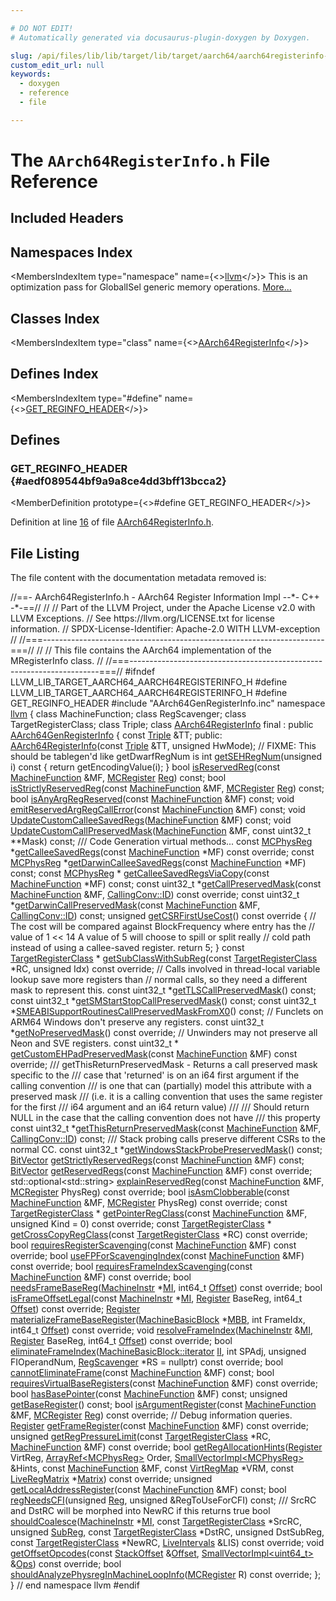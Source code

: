 ```yaml
---

# DO NOT EDIT!
# Automatically generated via docusaurus-plugin-doxygen by Doxygen.

slug: /api/files/lib/lib/target/lib/target/aarch64/aarch64registerinfo-h
custom_edit_url: null
keywords:
  - doxygen
  - reference
  - file

---
```





# The `AArch64RegisterInfo.h` File Reference

<DoxygenPage pluginConfig={pluginConfig}>



## Included Headers

<IncludesList>
<IncludesListItem
  filePath="AArch64GenRegisterInfo.inc"
  permalink=""
  isLocal="true" />
</IncludesList>

## Namespaces Index

<MembersIndex>

<MembersIndexItem
  type="namespace"
  name={<><a href="/docs/api/namespaces/llvm">llvm</a></>}>
This is an optimization pass for GlobalISel generic memory operations. <a href="/docs/api/namespaces/llvm/#details">More...</a>
</MembersIndexItem>

</MembersIndex>

## Classes Index

<MembersIndex>

<MembersIndexItem
  type="class"
  name={<><a href="/docs/api/classes/llvm/aarch64registerinfo">AArch64RegisterInfo</a></>}>
</MembersIndexItem>

</MembersIndex>

## Defines Index

<MembersIndex>

<MembersIndexItem
  type="#define"
  name={<><a href="#aedf089544bf9a9a8ce4dd3bff13bcca2">GET&#95;REGINFO&#95;HEADER</a></>}>
</MembersIndexItem>

</MembersIndex>


<SectionDefinition>

## Defines

### GET&#95;REGINFO&#95;HEADER {#aedf089544bf9a9a8ce4dd3bff13bcca2}

<MemberDefinition
  prototype={<>#define GET&#95;REGINFO&#95;HEADER</>}>

Definition at line <a href="#l00016">16</a> of file <a href="/docs/api/files/lib/lib/target/lib/target/aarch64/aarch64registerinfo-h">AArch64RegisterInfo.h</a>.
</MemberDefinition>

</SectionDefinition>

## File Listing

The file content with the documentation metadata removed is:

<ProgramListing>

<Link id="l00001" /><CodeLine lineNumber="1"><Highlight kind="comment">//==- AArch64RegisterInfo.h - AArch64 Register Information Impl --&#42;- C++ -&#42;-==//</Highlight><Highlight kind="normal"></Highlight></CodeLine>
<Link id="l00002" /><CodeLine lineNumber="2"><Highlight kind="normal"></Highlight><Highlight kind="comment">//</Highlight><Highlight kind="normal"></Highlight></CodeLine>
<Link id="l00003" /><CodeLine lineNumber="3"><Highlight kind="normal"></Highlight><Highlight kind="comment">// Part of the LLVM Project, under the Apache License v2.0 with LLVM Exceptions.</Highlight><Highlight kind="normal"></Highlight></CodeLine>
<Link id="l00004" /><CodeLine lineNumber="4"><Highlight kind="normal"></Highlight><Highlight kind="comment">// See https://llvm.org/LICENSE.txt for license information.</Highlight><Highlight kind="normal"></Highlight></CodeLine>
<Link id="l00005" /><CodeLine lineNumber="5"><Highlight kind="normal"></Highlight><Highlight kind="comment">// SPDX-License-Identifier: Apache-2.0 WITH LLVM-exception</Highlight><Highlight kind="normal"></Highlight></CodeLine>
<Link id="l00006" /><CodeLine lineNumber="6"><Highlight kind="normal"></Highlight><Highlight kind="comment">//</Highlight><Highlight kind="normal"></Highlight></CodeLine>
<Link id="l00007" /><CodeLine lineNumber="7"><Highlight kind="normal"></Highlight><Highlight kind="comment">//===----------------------------------------------------------------------===//</Highlight><Highlight kind="normal"></Highlight></CodeLine>
<Link id="l00008" /><CodeLine lineNumber="8"><Highlight kind="normal"></Highlight><Highlight kind="comment">//</Highlight><Highlight kind="normal"></Highlight></CodeLine>
<Link id="l00009" /><CodeLine lineNumber="9"><Highlight kind="normal"></Highlight><Highlight kind="comment">// This file contains the AArch64 implementation of the MRegisterInfo class.</Highlight><Highlight kind="normal"></Highlight></CodeLine>
<Link id="l00010" /><CodeLine lineNumber="10"><Highlight kind="normal"></Highlight><Highlight kind="comment">//</Highlight><Highlight kind="normal"></Highlight></CodeLine>
<Link id="l00011" /><CodeLine lineNumber="11"><Highlight kind="normal"></Highlight><Highlight kind="comment">//===----------------------------------------------------------------------===//</Highlight><Highlight kind="normal"></Highlight></CodeLine>
<Link id="l00012" /><CodeLine lineNumber="12"><Highlight kind="normal"></Highlight></CodeLine>
<Link id="l00013" /><CodeLine lineNumber="13"><Highlight kind="normal"></Highlight><Highlight kind="preprocessor">#ifndef LLVM&#95;LIB&#95;TARGET&#95;AARCH64&#95;AARCH64REGISTERINFO&#95;H</Highlight><Highlight kind="normal"></Highlight></CodeLine>
<Link id="l00014" /><CodeLine lineNumber="14"><Highlight kind="normal"></Highlight><Highlight kind="preprocessor">#define LLVM&#95;LIB&#95;TARGET&#95;AARCH64&#95;AARCH64REGISTERINFO&#95;H</Highlight><Highlight kind="normal"></Highlight></CodeLine>
<Link id="l00015" /><CodeLine lineNumber="15"><Highlight kind="normal"></Highlight></CodeLine>
<Link id="l00016" /><CodeLine lineNumber="16" lineLink="#aedf089544bf9a9a8ce4dd3bff13bcca2"><Highlight kind="normal"></Highlight><Highlight kind="preprocessor">#define GET&#95;REGINFO&#95;HEADER</Highlight><Highlight kind="normal"></Highlight></CodeLine>
<Link id="l00017" /><CodeLine lineNumber="17"><Highlight kind="normal"></Highlight><Highlight kind="preprocessor">#include &quot;AArch64GenRegisterInfo.inc&quot;</Highlight><Highlight kind="normal"></Highlight></CodeLine>
<Link id="l00018" /><CodeLine lineNumber="18"><Highlight kind="normal"></Highlight></CodeLine>
<Link id="l00019" /><CodeLine lineNumber="19"><Highlight kind="normal"></Highlight><Highlight kind="keyword">namespace </Highlight><Highlight kind="normal"><a href="/docs/api/namespaces/llvm">llvm</a> &#123;</Highlight></CodeLine>
<Link id="l00020" /><CodeLine lineNumber="20"><Highlight kind="normal"></Highlight></CodeLine>
<Link id="l00021" /><CodeLine lineNumber="21"><Highlight kind="normal"></Highlight><Highlight kind="keyword">class </Highlight><Highlight kind="normal">MachineFunction;</Highlight></CodeLine>
<Link id="l00022" /><CodeLine lineNumber="22"><Highlight kind="normal"></Highlight><Highlight kind="keyword">class </Highlight><Highlight kind="normal">RegScavenger;</Highlight></CodeLine>
<Link id="l00023" /><CodeLine lineNumber="23"><Highlight kind="normal"></Highlight><Highlight kind="keyword">class </Highlight><Highlight kind="normal">TargetRegisterClass;</Highlight></CodeLine>
<Link id="l00024" /><CodeLine lineNumber="24"><Highlight kind="normal"></Highlight><Highlight kind="keyword">class </Highlight><Highlight kind="normal">Triple;</Highlight></CodeLine>
<Link id="l00025" /><CodeLine lineNumber="25"><Highlight kind="normal"></Highlight></CodeLine>
<Link id="l00026" /><CodeLine lineNumber="26" lineLink="/docs/api/classes/llvm/aarch64registerinfo"><Highlight kind="normal"></Highlight><Highlight kind="keyword">class </Highlight><Highlight kind="normal"><a href="/docs/api/classes/llvm/aarch64registerinfo/#ab55bc507d25285327689bff4f5e75240">AArch64RegisterInfo</a> final : </Highlight><Highlight kind="keyword">public</Highlight><Highlight kind="normal"> <a href="/docs/api/classes/aarch64genregisterinfo">AArch64GenRegisterInfo</a> &#123;</Highlight></CodeLine>
<Link id="l00027" /><CodeLine lineNumber="27"><Highlight kind="normal">  </Highlight><Highlight kind="keyword">const</Highlight><Highlight kind="normal"> <a href="/docs/api/classes/llvm/triple">Triple</a> &amp;TT;</Highlight></CodeLine>
<Link id="l00028" /><CodeLine lineNumber="28"><Highlight kind="normal"></Highlight></CodeLine>
<Link id="l00029" /><CodeLine lineNumber="29"><Highlight kind="normal"></Highlight><Highlight kind="keyword">public</Highlight><Highlight kind="normal">:</Highlight></CodeLine>
<Link id="l00030" /><CodeLine lineNumber="30"><Highlight kind="normal">  <a href="/docs/api/classes/llvm/aarch64registerinfo/#ab55bc507d25285327689bff4f5e75240">AArch64RegisterInfo</a>(</Highlight><Highlight kind="keyword">const</Highlight><Highlight kind="normal"> <a href="/docs/api/classes/llvm/triple">Triple</a> &amp;TT, </Highlight><Highlight kind="keywordtype">unsigned</Highlight><Highlight kind="normal"> HwMode);</Highlight></CodeLine>
<Link id="l00031" /><CodeLine lineNumber="31"><Highlight kind="normal"></Highlight></CodeLine>
<Link id="l00032" /><CodeLine lineNumber="32"><Highlight kind="normal">  </Highlight><Highlight kind="comment">// FIXME: This should be tablegen&#39;d like getDwarfRegNum is</Highlight><Highlight kind="normal"></Highlight></CodeLine>
<Link id="l00033" /><CodeLine lineNumber="33" lineLink="/docs/api/classes/llvm/aarch64registerinfo/#a1f843070807cb293478a6ba335fd896a"><Highlight kind="normal">  </Highlight><Highlight kind="keywordtype">int</Highlight><Highlight kind="normal"> <a href="/docs/api/classes/llvm/aarch64registerinfo/#a1f843070807cb293478a6ba335fd896a">getSEHRegNum</a>(</Highlight><Highlight kind="keywordtype">unsigned</Highlight><Highlight kind="normal"> i)</Highlight><Highlight kind="keyword"> const </Highlight><Highlight kind="normal">&#123;</Highlight></CodeLine>
<Link id="l00034" /><CodeLine lineNumber="34"><Highlight kind="normal">    </Highlight><Highlight kind="keywordflow">return</Highlight><Highlight kind="normal"> getEncodingValue(i);</Highlight></CodeLine>
<Link id="l00035" /><CodeLine lineNumber="35"><Highlight kind="normal">  &#125;</Highlight></CodeLine>
<Link id="l00036" /><CodeLine lineNumber="36"><Highlight kind="normal"></Highlight></CodeLine>
<Link id="l00037" /><CodeLine lineNumber="37"><Highlight kind="normal">  </Highlight><Highlight kind="keywordtype">bool</Highlight><Highlight kind="normal"> <a href="/docs/api/classes/llvm/aarch64registerinfo/#a291580cc01efa41a004f8b30e358969f">isReservedReg</a>(</Highlight><Highlight kind="keyword">const</Highlight><Highlight kind="normal"> <a href="/docs/api/classes/llvm/machinefunction">MachineFunction</a> &amp;MF, <a href="/docs/api/classes/llvm/mcregister">MCRegister</a> <a href="/docs/api/files/lib/lib/codegen/machinesink-cpp/#a359e1ff26f6d466d927a61aae45b05c3">Reg</a>) </Highlight><Highlight kind="keyword">const</Highlight><Highlight kind="normal">;</Highlight></CodeLine>
<Link id="l00038" /><CodeLine lineNumber="38"><Highlight kind="normal">  </Highlight><Highlight kind="keywordtype">bool</Highlight><Highlight kind="normal"> <a href="/docs/api/classes/llvm/aarch64registerinfo/#a999b53e29b4f65e8b69cc35300b4e1b3">isStrictlyReservedReg</a>(</Highlight><Highlight kind="keyword">const</Highlight><Highlight kind="normal"> <a href="/docs/api/classes/llvm/machinefunction">MachineFunction</a> &amp;MF, <a href="/docs/api/classes/llvm/mcregister">MCRegister</a> <a href="/docs/api/files/lib/lib/codegen/machinesink-cpp/#a359e1ff26f6d466d927a61aae45b05c3">Reg</a>) </Highlight><Highlight kind="keyword">const</Highlight><Highlight kind="normal">;</Highlight></CodeLine>
<Link id="l00039" /><CodeLine lineNumber="39"><Highlight kind="normal">  </Highlight><Highlight kind="keywordtype">bool</Highlight><Highlight kind="normal"> <a href="/docs/api/classes/llvm/aarch64registerinfo/#a8f56fea99a4fd71730825c599b71f255">isAnyArgRegReserved</a>(</Highlight><Highlight kind="keyword">const</Highlight><Highlight kind="normal"> <a href="/docs/api/classes/llvm/machinefunction">MachineFunction</a> &amp;MF) </Highlight><Highlight kind="keyword">const</Highlight><Highlight kind="normal">;</Highlight></CodeLine>
<Link id="l00040" /><CodeLine lineNumber="40"><Highlight kind="normal">  </Highlight><Highlight kind="keywordtype">void</Highlight><Highlight kind="normal"> <a href="/docs/api/classes/llvm/aarch64registerinfo/#a92f6c66cdcfda320596faa724a82937c">emitReservedArgRegCallError</a>(</Highlight><Highlight kind="keyword">const</Highlight><Highlight kind="normal"> <a href="/docs/api/classes/llvm/machinefunction">MachineFunction</a> &amp;MF) </Highlight><Highlight kind="keyword">const</Highlight><Highlight kind="normal">;</Highlight></CodeLine>
<Link id="l00041" /><CodeLine lineNumber="41"><Highlight kind="normal"></Highlight></CodeLine>
<Link id="l00042" /><CodeLine lineNumber="42"><Highlight kind="normal">  </Highlight><Highlight kind="keywordtype">void</Highlight><Highlight kind="normal"> <a href="/docs/api/classes/llvm/aarch64registerinfo/#a776852734c11ae705971ee8d39e589c6">UpdateCustomCalleeSavedRegs</a>(<a href="/docs/api/classes/llvm/machinefunction">MachineFunction</a> &amp;MF) </Highlight><Highlight kind="keyword">const</Highlight><Highlight kind="normal">;</Highlight></CodeLine>
<Link id="l00043" /><CodeLine lineNumber="43"><Highlight kind="normal">  </Highlight><Highlight kind="keywordtype">void</Highlight><Highlight kind="normal"> <a href="/docs/api/classes/llvm/aarch64registerinfo/#ae0d8a95e0be5b8b7c9e31abc8ead009d">UpdateCustomCallPreservedMask</a>(<a href="/docs/api/classes/llvm/machinefunction">MachineFunction</a> &amp;MF,</Highlight></CodeLine>
<Link id="l00044" /><CodeLine lineNumber="44"><Highlight kind="normal">                                     </Highlight><Highlight kind="keyword">const</Highlight><Highlight kind="normal"> uint32&#95;t &#42;&#42;Mask) </Highlight><Highlight kind="keyword">const</Highlight><Highlight kind="normal">;</Highlight></CodeLine>
<Link id="l00045" /><CodeLine lineNumber="45"><Highlight kind="normal"></Highlight><Highlight kind="comment"></Highlight></CodeLine>
<Link id="l00046" /><CodeLine lineNumber="46"><Highlight kind="comment">  /// Code Generation virtual methods...</Highlight><Highlight kind="normal"></Highlight></CodeLine>
<Link id="l00047" /><CodeLine lineNumber="47"><Highlight kind="normal">  </Highlight><Highlight kind="keyword">const</Highlight><Highlight kind="normal"> <a href="/docs/api/namespaces/llvm/#aad72cfbb210808985a9dc19f4e5d8542">MCPhysReg</a> &#42;<a href="/docs/api/classes/llvm/aarch64registerinfo/#ac26dae5c257bfaab5aa15cab7255f107">getCalleeSavedRegs</a>(</Highlight><Highlight kind="keyword">const</Highlight><Highlight kind="normal"> <a href="/docs/api/classes/llvm/machinefunction">MachineFunction</a> &#42;MF) </Highlight><Highlight kind="keyword">const override</Highlight><Highlight kind="normal">;</Highlight></CodeLine>
<Link id="l00048" /><CodeLine lineNumber="48"><Highlight kind="normal">  </Highlight><Highlight kind="keyword">const</Highlight><Highlight kind="normal"> <a href="/docs/api/namespaces/llvm/#aad72cfbb210808985a9dc19f4e5d8542">MCPhysReg</a> &#42;<a href="/docs/api/classes/llvm/aarch64registerinfo/#aaab57b42c1306819f384fbc8917e728b">getDarwinCalleeSavedRegs</a>(</Highlight><Highlight kind="keyword">const</Highlight><Highlight kind="normal"> <a href="/docs/api/classes/llvm/machinefunction">MachineFunction</a> &#42;MF) </Highlight><Highlight kind="keyword">const</Highlight><Highlight kind="normal">;</Highlight></CodeLine>
<Link id="l00049" /><CodeLine lineNumber="49"><Highlight kind="normal">  </Highlight><Highlight kind="keyword">const</Highlight><Highlight kind="normal"> <a href="/docs/api/namespaces/llvm/#aad72cfbb210808985a9dc19f4e5d8542">MCPhysReg</a> &#42;</Highlight></CodeLine>
<Link id="l00050" /><CodeLine lineNumber="50"><Highlight kind="normal">  <a href="/docs/api/classes/llvm/aarch64registerinfo/#a35e0d4e10fc033d23cb665a9f6ef4bc6">getCalleeSavedRegsViaCopy</a>(</Highlight><Highlight kind="keyword">const</Highlight><Highlight kind="normal"> <a href="/docs/api/classes/llvm/machinefunction">MachineFunction</a> &#42;MF) </Highlight><Highlight kind="keyword">const</Highlight><Highlight kind="normal">;</Highlight></CodeLine>
<Link id="l00051" /><CodeLine lineNumber="51"><Highlight kind="normal">  </Highlight><Highlight kind="keyword">const</Highlight><Highlight kind="normal"> uint32&#95;t &#42;<a href="/docs/api/classes/llvm/aarch64registerinfo/#a2a4f0d74a9e54517b5009c2ac31503b5">getCallPreservedMask</a>(</Highlight><Highlight kind="keyword">const</Highlight><Highlight kind="normal"> <a href="/docs/api/classes/llvm/machinefunction">MachineFunction</a> &amp;MF,</Highlight></CodeLine>
<Link id="l00052" /><CodeLine lineNumber="52"><Highlight kind="normal">                                       <a href="/docs/api/namespaces/llvm/callingconv/#abdf8cf606905c10634e831390981b0ed">CallingConv::ID</a>) </Highlight><Highlight kind="keyword">const override</Highlight><Highlight kind="normal">;</Highlight></CodeLine>
<Link id="l00053" /><CodeLine lineNumber="53"><Highlight kind="normal">  </Highlight><Highlight kind="keyword">const</Highlight><Highlight kind="normal"> uint32&#95;t &#42;<a href="/docs/api/classes/llvm/aarch64registerinfo/#ace1d2fbafd80bd71d27a949593da97f7">getDarwinCallPreservedMask</a>(</Highlight><Highlight kind="keyword">const</Highlight><Highlight kind="normal"> <a href="/docs/api/classes/llvm/machinefunction">MachineFunction</a> &amp;MF,</Highlight></CodeLine>
<Link id="l00054" /><CodeLine lineNumber="54"><Highlight kind="normal">                                             <a href="/docs/api/namespaces/llvm/callingconv/#abdf8cf606905c10634e831390981b0ed">CallingConv::ID</a>) </Highlight><Highlight kind="keyword">const</Highlight><Highlight kind="normal">;</Highlight></CodeLine>
<Link id="l00055" /><CodeLine lineNumber="55"><Highlight kind="normal"></Highlight></CodeLine>
<Link id="l00056" /><CodeLine lineNumber="56" lineLink="/docs/api/classes/llvm/aarch64registerinfo/#a3412da4a5b8c1999d660e6e780bcefaa"><Highlight kind="normal">  </Highlight><Highlight kind="keywordtype">unsigned</Highlight><Highlight kind="normal"> <a href="/docs/api/classes/llvm/aarch64registerinfo/#a3412da4a5b8c1999d660e6e780bcefaa">getCSRFirstUseCost</a>()</Highlight><Highlight kind="keyword"> const override </Highlight><Highlight kind="normal">&#123;</Highlight></CodeLine>
<Link id="l00057" /><CodeLine lineNumber="57"><Highlight kind="normal">    </Highlight><Highlight kind="comment">// The cost will be compared against BlockFrequency where entry has the</Highlight><Highlight kind="normal"></Highlight></CodeLine>
<Link id="l00058" /><CodeLine lineNumber="58"><Highlight kind="normal">    </Highlight><Highlight kind="comment">// value of 1 &lt;&lt; 14 A value of 5 will choose to spill or split really</Highlight><Highlight kind="normal"></Highlight></CodeLine>
<Link id="l00059" /><CodeLine lineNumber="59"><Highlight kind="normal">    </Highlight><Highlight kind="comment">// cold path instead of using a callee-saved register.</Highlight><Highlight kind="normal"></Highlight></CodeLine>
<Link id="l00060" /><CodeLine lineNumber="60"><Highlight kind="normal">    </Highlight><Highlight kind="keywordflow">return</Highlight><Highlight kind="normal"> 5;</Highlight></CodeLine>
<Link id="l00061" /><CodeLine lineNumber="61"><Highlight kind="normal">  &#125;</Highlight></CodeLine>
<Link id="l00062" /><CodeLine lineNumber="62"><Highlight kind="normal"></Highlight></CodeLine>
<Link id="l00063" /><CodeLine lineNumber="63"><Highlight kind="normal">  </Highlight><Highlight kind="keyword">const</Highlight><Highlight kind="normal"> <a href="/docs/api/classes/llvm/targetregisterclass">TargetRegisterClass</a> &#42;</Highlight></CodeLine>
<Link id="l00064" /><CodeLine lineNumber="64"><Highlight kind="normal">  <a href="/docs/api/classes/llvm/aarch64registerinfo/#a63d539c1d62e32c02ef7148119cd8fce">getSubClassWithSubReg</a>(</Highlight><Highlight kind="keyword">const</Highlight><Highlight kind="normal"> <a href="/docs/api/classes/llvm/targetregisterclass">TargetRegisterClass</a> &#42;RC,</Highlight></CodeLine>
<Link id="l00065" /><CodeLine lineNumber="65"><Highlight kind="normal">                        </Highlight><Highlight kind="keywordtype">unsigned</Highlight><Highlight kind="normal"> Idx) </Highlight><Highlight kind="keyword">const override</Highlight><Highlight kind="normal">;</Highlight></CodeLine>
<Link id="l00066" /><CodeLine lineNumber="66"><Highlight kind="normal"></Highlight></CodeLine>
<Link id="l00067" /><CodeLine lineNumber="67"><Highlight kind="normal">  </Highlight><Highlight kind="comment">// Calls involved in thread-local variable lookup save more registers than</Highlight><Highlight kind="normal"></Highlight></CodeLine>
<Link id="l00068" /><CodeLine lineNumber="68"><Highlight kind="normal">  </Highlight><Highlight kind="comment">// normal calls, so they need a different mask to represent this.</Highlight><Highlight kind="normal"></Highlight></CodeLine>
<Link id="l00069" /><CodeLine lineNumber="69"><Highlight kind="normal">  </Highlight><Highlight kind="keyword">const</Highlight><Highlight kind="normal"> uint32&#95;t &#42;<a href="/docs/api/classes/llvm/aarch64registerinfo/#aa26bfc77e6ce2219491ef73aa43041af">getTLSCallPreservedMask</a>() </Highlight><Highlight kind="keyword">const</Highlight><Highlight kind="normal">;</Highlight></CodeLine>
<Link id="l00070" /><CodeLine lineNumber="70"><Highlight kind="normal"></Highlight></CodeLine>
<Link id="l00071" /><CodeLine lineNumber="71"><Highlight kind="normal">  </Highlight><Highlight kind="keyword">const</Highlight><Highlight kind="normal"> uint32&#95;t &#42;<a href="/docs/api/classes/llvm/aarch64registerinfo/#ad07637fa0d73f595bd80eba10f74114d">getSMStartStopCallPreservedMask</a>() </Highlight><Highlight kind="keyword">const</Highlight><Highlight kind="normal">;</Highlight></CodeLine>
<Link id="l00072" /><CodeLine lineNumber="72"><Highlight kind="normal">  </Highlight><Highlight kind="keyword">const</Highlight><Highlight kind="normal"> uint32&#95;t &#42;<a href="/docs/api/classes/llvm/aarch64registerinfo/#ab79c1292e71ad692227eb056a527903f">SMEABISupportRoutinesCallPreservedMaskFromX0</a>() </Highlight><Highlight kind="keyword">const</Highlight><Highlight kind="normal">;</Highlight></CodeLine>
<Link id="l00073" /><CodeLine lineNumber="73"><Highlight kind="normal"></Highlight></CodeLine>
<Link id="l00074" /><CodeLine lineNumber="74"><Highlight kind="normal">  </Highlight><Highlight kind="comment">// Funclets on ARM64 Windows don&#39;t preserve any registers.</Highlight><Highlight kind="normal"></Highlight></CodeLine>
<Link id="l00075" /><CodeLine lineNumber="75"><Highlight kind="normal">  </Highlight><Highlight kind="keyword">const</Highlight><Highlight kind="normal"> uint32&#95;t &#42;<a href="/docs/api/classes/llvm/aarch64registerinfo/#aa2cf15f3429b07ac38ce86c0deecdf2d">getNoPreservedMask</a>() </Highlight><Highlight kind="keyword">const override</Highlight><Highlight kind="normal">;</Highlight></CodeLine>
<Link id="l00076" /><CodeLine lineNumber="76"><Highlight kind="normal"></Highlight></CodeLine>
<Link id="l00077" /><CodeLine lineNumber="77"><Highlight kind="normal">  </Highlight><Highlight kind="comment">// Unwinders may not preserve all Neon and SVE registers.</Highlight><Highlight kind="normal"></Highlight></CodeLine>
<Link id="l00078" /><CodeLine lineNumber="78"><Highlight kind="normal">  </Highlight><Highlight kind="keyword">const</Highlight><Highlight kind="normal"> uint32&#95;t &#42;</Highlight></CodeLine>
<Link id="l00079" /><CodeLine lineNumber="79"><Highlight kind="normal">  <a href="/docs/api/classes/llvm/aarch64registerinfo/#ac46af6be29759c071896093e8a5ec220">getCustomEHPadPreservedMask</a>(</Highlight><Highlight kind="keyword">const</Highlight><Highlight kind="normal"> <a href="/docs/api/classes/llvm/machinefunction">MachineFunction</a> &amp;MF) </Highlight><Highlight kind="keyword">const override</Highlight><Highlight kind="normal">;</Highlight></CodeLine>
<Link id="l00080" /><CodeLine lineNumber="80"><Highlight kind="normal"></Highlight><Highlight kind="comment"></Highlight></CodeLine>
<Link id="l00081" /><CodeLine lineNumber="81"><Highlight kind="comment">  /// getThisReturnPreservedMask - Returns a call preserved mask specific to the</Highlight></CodeLine>
<Link id="l00082" /><CodeLine lineNumber="82"><Highlight kind="comment">  /// case that &#39;returned&#39; is on an i64 first argument if the calling convention</Highlight></CodeLine>
<Link id="l00083" /><CodeLine lineNumber="83"><Highlight kind="comment">  /// is one that can (partially) model this attribute with a preserved mask</Highlight></CodeLine>
<Link id="l00084" /><CodeLine lineNumber="84"><Highlight kind="comment">  /// (i.e. it is a calling convention that uses the same register for the first</Highlight></CodeLine>
<Link id="l00085" /><CodeLine lineNumber="85"><Highlight kind="comment">  /// i64 argument and an i64 return value)</Highlight></CodeLine>
<Link id="l00086" /><CodeLine lineNumber="86"><Highlight kind="comment">  ///</Highlight></CodeLine>
<Link id="l00087" /><CodeLine lineNumber="87"><Highlight kind="comment">  /// Should return NULL in the case that the calling convention does not have</Highlight></CodeLine>
<Link id="l00088" /><CodeLine lineNumber="88"><Highlight kind="comment">  /// this property</Highlight><Highlight kind="normal"></Highlight></CodeLine>
<Link id="l00089" /><CodeLine lineNumber="89"><Highlight kind="normal">  </Highlight><Highlight kind="keyword">const</Highlight><Highlight kind="normal"> uint32&#95;t &#42;<a href="/docs/api/classes/llvm/aarch64registerinfo/#a1e901d70774581088feef3ee1d967ff1">getThisReturnPreservedMask</a>(</Highlight><Highlight kind="keyword">const</Highlight><Highlight kind="normal"> <a href="/docs/api/classes/llvm/machinefunction">MachineFunction</a> &amp;MF,</Highlight></CodeLine>
<Link id="l00090" /><CodeLine lineNumber="90"><Highlight kind="normal">                                             <a href="/docs/api/namespaces/llvm/callingconv/#abdf8cf606905c10634e831390981b0ed">CallingConv::ID</a>) </Highlight><Highlight kind="keyword">const</Highlight><Highlight kind="normal">;</Highlight></CodeLine>
<Link id="l00091" /><CodeLine lineNumber="91"><Highlight kind="normal"></Highlight><Highlight kind="comment"></Highlight></CodeLine>
<Link id="l00092" /><CodeLine lineNumber="92"><Highlight kind="comment">  /// Stack probing calls preserve different CSRs to the normal CC.</Highlight><Highlight kind="normal"></Highlight></CodeLine>
<Link id="l00093" /><CodeLine lineNumber="93"><Highlight kind="normal">  </Highlight><Highlight kind="keyword">const</Highlight><Highlight kind="normal"> uint32&#95;t &#42;<a href="/docs/api/classes/llvm/aarch64registerinfo/#a85e8a1b86fd5ae947211163016cf7b80">getWindowsStackProbePreservedMask</a>() </Highlight><Highlight kind="keyword">const</Highlight><Highlight kind="normal">;</Highlight></CodeLine>
<Link id="l00094" /><CodeLine lineNumber="94"><Highlight kind="normal"></Highlight></CodeLine>
<Link id="l00095" /><CodeLine lineNumber="95"><Highlight kind="normal">  <a href="/docs/api/classes/llvm/bitvector">BitVector</a> <a href="/docs/api/classes/llvm/aarch64registerinfo/#a135ff03665f8746c89e91d3b802a1017">getStrictlyReservedRegs</a>(</Highlight><Highlight kind="keyword">const</Highlight><Highlight kind="normal"> <a href="/docs/api/classes/llvm/machinefunction">MachineFunction</a> &amp;MF) </Highlight><Highlight kind="keyword">const</Highlight><Highlight kind="normal">;</Highlight></CodeLine>
<Link id="l00096" /><CodeLine lineNumber="96"><Highlight kind="normal">  <a href="/docs/api/classes/llvm/bitvector">BitVector</a> <a href="/docs/api/classes/llvm/aarch64registerinfo/#a366a7f426707271b798b4355c12ce57d">getReservedRegs</a>(</Highlight><Highlight kind="keyword">const</Highlight><Highlight kind="normal"> <a href="/docs/api/classes/llvm/machinefunction">MachineFunction</a> &amp;MF) </Highlight><Highlight kind="keyword">const override</Highlight><Highlight kind="normal">;</Highlight></CodeLine>
<Link id="l00097" /><CodeLine lineNumber="97"><Highlight kind="normal">  std::optional&lt;std::string&gt;</Highlight></CodeLine>
<Link id="l00098" /><CodeLine lineNumber="98"><Highlight kind="normal">  <a href="/docs/api/classes/llvm/aarch64registerinfo/#af05862d6eaf49d6ca3a5ddac9231fd0d">explainReservedReg</a>(</Highlight><Highlight kind="keyword">const</Highlight><Highlight kind="normal"> <a href="/docs/api/classes/llvm/machinefunction">MachineFunction</a> &amp;MF,</Highlight></CodeLine>
<Link id="l00099" /><CodeLine lineNumber="99"><Highlight kind="normal">                     <a href="/docs/api/classes/llvm/mcregister">MCRegister</a> PhysReg) </Highlight><Highlight kind="keyword">const override</Highlight><Highlight kind="normal">;</Highlight></CodeLine>
<Link id="l00100" /><CodeLine lineNumber="100"><Highlight kind="normal">  </Highlight><Highlight kind="keywordtype">bool</Highlight><Highlight kind="normal"> <a href="/docs/api/classes/llvm/aarch64registerinfo/#aaaed10441dd729ce9fdc91120f2a77f0">isAsmClobberable</a>(</Highlight><Highlight kind="keyword">const</Highlight><Highlight kind="normal"> <a href="/docs/api/classes/llvm/machinefunction">MachineFunction</a> &amp;MF,</Highlight></CodeLine>
<Link id="l00101" /><CodeLine lineNumber="101"><Highlight kind="normal">                       <a href="/docs/api/classes/llvm/mcregister">MCRegister</a> PhysReg) </Highlight><Highlight kind="keyword">const override</Highlight><Highlight kind="normal">;</Highlight></CodeLine>
<Link id="l00102" /><CodeLine lineNumber="102"><Highlight kind="normal">  </Highlight><Highlight kind="keyword">const</Highlight><Highlight kind="normal"> <a href="/docs/api/classes/llvm/targetregisterclass">TargetRegisterClass</a> &#42;</Highlight></CodeLine>
<Link id="l00103" /><CodeLine lineNumber="103"><Highlight kind="normal">  <a href="/docs/api/classes/llvm/aarch64registerinfo/#a774a5b2a1b863baedbae7c5c9f62f360">getPointerRegClass</a>(</Highlight><Highlight kind="keyword">const</Highlight><Highlight kind="normal"> <a href="/docs/api/classes/llvm/machinefunction">MachineFunction</a> &amp;MF,</Highlight></CodeLine>
<Link id="l00104" /><CodeLine lineNumber="104"><Highlight kind="normal">                     </Highlight><Highlight kind="keywordtype">unsigned</Highlight><Highlight kind="normal"> Kind = 0) </Highlight><Highlight kind="keyword">const override</Highlight><Highlight kind="normal">;</Highlight></CodeLine>
<Link id="l00105" /><CodeLine lineNumber="105"><Highlight kind="normal">  </Highlight><Highlight kind="keyword">const</Highlight><Highlight kind="normal"> <a href="/docs/api/classes/llvm/targetregisterclass">TargetRegisterClass</a> &#42;</Highlight></CodeLine>
<Link id="l00106" /><CodeLine lineNumber="106"><Highlight kind="normal">  <a href="/docs/api/classes/llvm/aarch64registerinfo/#a192c197358f88606b27a80ceb34f2954">getCrossCopyRegClass</a>(</Highlight><Highlight kind="keyword">const</Highlight><Highlight kind="normal"> <a href="/docs/api/classes/llvm/targetregisterclass">TargetRegisterClass</a> &#42;RC) </Highlight><Highlight kind="keyword">const override</Highlight><Highlight kind="normal">;</Highlight></CodeLine>
<Link id="l00107" /><CodeLine lineNumber="107"><Highlight kind="normal"></Highlight></CodeLine>
<Link id="l00108" /><CodeLine lineNumber="108"><Highlight kind="normal">  </Highlight><Highlight kind="keywordtype">bool</Highlight><Highlight kind="normal"> <a href="/docs/api/classes/llvm/aarch64registerinfo/#a7926f85d35e77a4f1c4d9c041a0f7612">requiresRegisterScavenging</a>(</Highlight><Highlight kind="keyword">const</Highlight><Highlight kind="normal"> <a href="/docs/api/classes/llvm/machinefunction">MachineFunction</a> &amp;MF) </Highlight><Highlight kind="keyword">const override</Highlight><Highlight kind="normal">;</Highlight></CodeLine>
<Link id="l00109" /><CodeLine lineNumber="109"><Highlight kind="normal">  </Highlight><Highlight kind="keywordtype">bool</Highlight><Highlight kind="normal"> <a href="/docs/api/classes/llvm/aarch64registerinfo/#add6176251034fbacf30f8e906db5f347">useFPForScavengingIndex</a>(</Highlight><Highlight kind="keyword">const</Highlight><Highlight kind="normal"> <a href="/docs/api/classes/llvm/machinefunction">MachineFunction</a> &amp;MF) </Highlight><Highlight kind="keyword">const override</Highlight><Highlight kind="normal">;</Highlight></CodeLine>
<Link id="l00110" /><CodeLine lineNumber="110"><Highlight kind="normal">  </Highlight><Highlight kind="keywordtype">bool</Highlight><Highlight kind="normal"> <a href="/docs/api/classes/llvm/aarch64registerinfo/#af81e5df3a149fe59116ca57fd66f92fa">requiresFrameIndexScavenging</a>(</Highlight><Highlight kind="keyword">const</Highlight><Highlight kind="normal"> <a href="/docs/api/classes/llvm/machinefunction">MachineFunction</a> &amp;MF) </Highlight><Highlight kind="keyword">const override</Highlight><Highlight kind="normal">;</Highlight></CodeLine>
<Link id="l00111" /><CodeLine lineNumber="111"><Highlight kind="normal"></Highlight></CodeLine>
<Link id="l00112" /><CodeLine lineNumber="112"><Highlight kind="normal">  </Highlight><Highlight kind="keywordtype">bool</Highlight><Highlight kind="normal"> <a href="/docs/api/classes/llvm/aarch64registerinfo/#a83f94d5dd8793554e6f3be24bc75eea5">needsFrameBaseReg</a>(<a href="/docs/api/classes/llvm/machineinstr">MachineInstr</a> &#42;<a href="/docs/api/files/lib/lib/codegen/lib/codegen/globalisel/irtranslator-cpp/#abe44dfdea65b4f7e11e0a608ab708b76">MI</a>, int64&#95;t <a href="/docs/api/namespaces/llvm/#a05f5b9a11bdcc5feba62899f95dcf878a3134224cba2545bc57954d3b072aebb4">Offset</a>) </Highlight><Highlight kind="keyword">const override</Highlight><Highlight kind="normal">;</Highlight></CodeLine>
<Link id="l00113" /><CodeLine lineNumber="113"><Highlight kind="normal">  </Highlight><Highlight kind="keywordtype">bool</Highlight><Highlight kind="normal"> <a href="/docs/api/classes/llvm/aarch64registerinfo/#a7b0d5c1915330faa3a19839c10ccfd2f">isFrameOffsetLegal</a>(</Highlight><Highlight kind="keyword">const</Highlight><Highlight kind="normal"> <a href="/docs/api/classes/llvm/machineinstr">MachineInstr</a> &#42;<a href="/docs/api/files/lib/lib/codegen/lib/codegen/globalisel/irtranslator-cpp/#abe44dfdea65b4f7e11e0a608ab708b76">MI</a>, <a href="/docs/api/classes/llvm/register">Register</a> BaseReg,</Highlight></CodeLine>
<Link id="l00114" /><CodeLine lineNumber="114"><Highlight kind="normal">                          int64&#95;t <a href="/docs/api/namespaces/llvm/#a05f5b9a11bdcc5feba62899f95dcf878a3134224cba2545bc57954d3b072aebb4">Offset</a>) </Highlight><Highlight kind="keyword">const override</Highlight><Highlight kind="normal">;</Highlight></CodeLine>
<Link id="l00115" /><CodeLine lineNumber="115"><Highlight kind="normal">  <a href="/docs/api/classes/llvm/register">Register</a> <a href="/docs/api/classes/llvm/aarch64registerinfo/#a7321f8d9c50eb416611a0309a3fd9742">materializeFrameBaseRegister</a>(<a href="/docs/api/classes/llvm/machinebasicblock">MachineBasicBlock</a> &#42;<a href="/docs/api/files/lib/lib/target/lib/target/arm/armslshardening-cpp/#a5958512eae2979bd2eb383977996a600">MBB</a>, </Highlight><Highlight kind="keywordtype">int</Highlight><Highlight kind="normal"> FrameIdx,</Highlight></CodeLine>
<Link id="l00116" /><CodeLine lineNumber="116"><Highlight kind="normal">                                        int64&#95;t <a href="/docs/api/namespaces/llvm/#a05f5b9a11bdcc5feba62899f95dcf878a3134224cba2545bc57954d3b072aebb4">Offset</a>) </Highlight><Highlight kind="keyword">const override</Highlight><Highlight kind="normal">;</Highlight></CodeLine>
<Link id="l00117" /><CodeLine lineNumber="117"><Highlight kind="normal">  </Highlight><Highlight kind="keywordtype">void</Highlight><Highlight kind="normal"> <a href="/docs/api/classes/llvm/aarch64registerinfo/#a825b9cf5093b700f2b37cf4b7555af66">resolveFrameIndex</a>(<a href="/docs/api/classes/llvm/machineinstr">MachineInstr</a> &amp;<a href="/docs/api/files/lib/lib/codegen/lib/codegen/globalisel/irtranslator-cpp/#abe44dfdea65b4f7e11e0a608ab708b76">MI</a>, <a href="/docs/api/classes/llvm/register">Register</a> BaseReg,</Highlight></CodeLine>
<Link id="l00118" /><CodeLine lineNumber="118"><Highlight kind="normal">                         int64&#95;t <a href="/docs/api/namespaces/llvm/#a05f5b9a11bdcc5feba62899f95dcf878a3134224cba2545bc57954d3b072aebb4">Offset</a>) </Highlight><Highlight kind="keyword">const override</Highlight><Highlight kind="normal">;</Highlight></CodeLine>
<Link id="l00119" /><CodeLine lineNumber="119"><Highlight kind="normal">  </Highlight><Highlight kind="keywordtype">bool</Highlight><Highlight kind="normal"> <a href="/docs/api/classes/llvm/aarch64registerinfo/#aa24149b04083669797095c1473b14f3a">eliminateFrameIndex</a>(<a href="/docs/api/classes/llvm/machinebasicblock/#ae34c996b58df9b9ce6695a0c8b70c533">MachineBasicBlock::iterator</a> <a href="/docs/api/files/lib/lib/target/lib/target/nvptx/nvvmintrrange-cpp/#ac5804672fc0850438d63caec770647f8">II</a>, </Highlight><Highlight kind="keywordtype">int</Highlight><Highlight kind="normal"> SPAdj,</Highlight></CodeLine>
<Link id="l00120" /><CodeLine lineNumber="120"><Highlight kind="normal">                           </Highlight><Highlight kind="keywordtype">unsigned</Highlight><Highlight kind="normal"> FIOperandNum,</Highlight></CodeLine>
<Link id="l00121" /><CodeLine lineNumber="121"><Highlight kind="normal">                           <a href="/docs/api/classes/llvm/regscavenger">RegScavenger</a> &#42;RS = </Highlight><Highlight kind="keyword">nullptr</Highlight><Highlight kind="normal">) </Highlight><Highlight kind="keyword">const override</Highlight><Highlight kind="normal">;</Highlight></CodeLine>
<Link id="l00122" /><CodeLine lineNumber="122"><Highlight kind="normal">  </Highlight><Highlight kind="keywordtype">bool</Highlight><Highlight kind="normal"> <a href="/docs/api/classes/llvm/aarch64registerinfo/#adf86b81af5da74aea6a11c36eadf41be">cannotEliminateFrame</a>(</Highlight><Highlight kind="keyword">const</Highlight><Highlight kind="normal"> <a href="/docs/api/classes/llvm/machinefunction">MachineFunction</a> &amp;MF) </Highlight><Highlight kind="keyword">const</Highlight><Highlight kind="normal">;</Highlight></CodeLine>
<Link id="l00123" /><CodeLine lineNumber="123"><Highlight kind="normal"></Highlight></CodeLine>
<Link id="l00124" /><CodeLine lineNumber="124"><Highlight kind="normal">  </Highlight><Highlight kind="keywordtype">bool</Highlight><Highlight kind="normal"> <a href="/docs/api/classes/llvm/aarch64registerinfo/#a51acc1b21295aa0d3e06392e26601e12">requiresVirtualBaseRegisters</a>(</Highlight><Highlight kind="keyword">const</Highlight><Highlight kind="normal"> <a href="/docs/api/classes/llvm/machinefunction">MachineFunction</a> &amp;MF) </Highlight><Highlight kind="keyword">const override</Highlight><Highlight kind="normal">;</Highlight></CodeLine>
<Link id="l00125" /><CodeLine lineNumber="125"><Highlight kind="normal">  </Highlight><Highlight kind="keywordtype">bool</Highlight><Highlight kind="normal"> <a href="/docs/api/classes/llvm/aarch64registerinfo/#acafe750c425c834b596416c311715d8c">hasBasePointer</a>(</Highlight><Highlight kind="keyword">const</Highlight><Highlight kind="normal"> <a href="/docs/api/classes/llvm/machinefunction">MachineFunction</a> &amp;MF) </Highlight><Highlight kind="keyword">const</Highlight><Highlight kind="normal">;</Highlight></CodeLine>
<Link id="l00126" /><CodeLine lineNumber="126"><Highlight kind="normal">  </Highlight><Highlight kind="keywordtype">unsigned</Highlight><Highlight kind="normal"> <a href="/docs/api/classes/llvm/aarch64registerinfo/#af855b9574123510dd91bee730edba54b">getBaseRegister</a>() </Highlight><Highlight kind="keyword">const</Highlight><Highlight kind="normal">;</Highlight></CodeLine>
<Link id="l00127" /><CodeLine lineNumber="127"><Highlight kind="normal"></Highlight></CodeLine>
<Link id="l00128" /><CodeLine lineNumber="128"><Highlight kind="normal">  </Highlight><Highlight kind="keywordtype">bool</Highlight><Highlight kind="normal"> <a href="/docs/api/classes/llvm/aarch64registerinfo/#ae01246dc7ecdd8a082730860cd3166a1">isArgumentRegister</a>(</Highlight><Highlight kind="keyword">const</Highlight><Highlight kind="normal"> <a href="/docs/api/classes/llvm/machinefunction">MachineFunction</a> &amp;MF,</Highlight></CodeLine>
<Link id="l00129" /><CodeLine lineNumber="129"><Highlight kind="normal">                          <a href="/docs/api/classes/llvm/mcregister">MCRegister</a> <a href="/docs/api/files/lib/lib/codegen/machinesink-cpp/#a359e1ff26f6d466d927a61aae45b05c3">Reg</a>) </Highlight><Highlight kind="keyword">const override</Highlight><Highlight kind="normal">;</Highlight></CodeLine>
<Link id="l00130" /><CodeLine lineNumber="130"><Highlight kind="normal"></Highlight></CodeLine>
<Link id="l00131" /><CodeLine lineNumber="131"><Highlight kind="normal">  </Highlight><Highlight kind="comment">// Debug information queries.</Highlight><Highlight kind="normal"></Highlight></CodeLine>
<Link id="l00132" /><CodeLine lineNumber="132"><Highlight kind="normal">  <a href="/docs/api/classes/llvm/register">Register</a> <a href="/docs/api/classes/llvm/aarch64registerinfo/#aa403598e50fb4724e2c5927e2ad8864e">getFrameRegister</a>(</Highlight><Highlight kind="keyword">const</Highlight><Highlight kind="normal"> <a href="/docs/api/classes/llvm/machinefunction">MachineFunction</a> &amp;MF) </Highlight><Highlight kind="keyword">const override</Highlight><Highlight kind="normal">;</Highlight></CodeLine>
<Link id="l00133" /><CodeLine lineNumber="133"><Highlight kind="normal"></Highlight></CodeLine>
<Link id="l00134" /><CodeLine lineNumber="134"><Highlight kind="normal">  </Highlight><Highlight kind="keywordtype">unsigned</Highlight><Highlight kind="normal"> <a href="/docs/api/classes/llvm/aarch64registerinfo/#a686453b777e5e7540ba688dc84fd4733">getRegPressureLimit</a>(</Highlight><Highlight kind="keyword">const</Highlight><Highlight kind="normal"> <a href="/docs/api/classes/llvm/targetregisterclass">TargetRegisterClass</a> &#42;RC,</Highlight></CodeLine>
<Link id="l00135" /><CodeLine lineNumber="135"><Highlight kind="normal">                               <a href="/docs/api/classes/llvm/machinefunction">MachineFunction</a> &amp;MF) </Highlight><Highlight kind="keyword">const override</Highlight><Highlight kind="normal">;</Highlight></CodeLine>
<Link id="l00136" /><CodeLine lineNumber="136"><Highlight kind="normal"></Highlight></CodeLine>
<Link id="l00137" /><CodeLine lineNumber="137"><Highlight kind="normal">  </Highlight><Highlight kind="keywordtype">bool</Highlight><Highlight kind="normal"> <a href="/docs/api/classes/llvm/aarch64registerinfo/#a69a2253decaa6ee31ae96ec6e0b3de13">getRegAllocationHints</a>(<a href="/docs/api/classes/llvm/register">Register</a> VirtReg, <a href="/docs/api/classes/llvm/arrayref">ArrayRef&lt;MCPhysReg&gt;</a> Order,</Highlight></CodeLine>
<Link id="l00138" /><CodeLine lineNumber="138"><Highlight kind="normal">                             <a href="/docs/api/classes/llvm/smallvectorimpl">SmallVectorImpl&lt;MCPhysReg&gt;</a> &amp;Hints,</Highlight></CodeLine>
<Link id="l00139" /><CodeLine lineNumber="139"><Highlight kind="normal">                             </Highlight><Highlight kind="keyword">const</Highlight><Highlight kind="normal"> <a href="/docs/api/classes/llvm/machinefunction">MachineFunction</a> &amp;MF, </Highlight><Highlight kind="keyword">const</Highlight><Highlight kind="normal"> <a href="/docs/api/classes/llvm/virtregmap">VirtRegMap</a> &#42;VRM,</Highlight></CodeLine>
<Link id="l00140" /><CodeLine lineNumber="140"><Highlight kind="normal">                             </Highlight><Highlight kind="keyword">const</Highlight><Highlight kind="normal"> <a href="/docs/api/classes/llvm/liveregmatrix">LiveRegMatrix</a> &#42;<a href="/docs/api/files/lib/lib/codegen/liveregmatrix-cpp/#a8989acb71bd355e02bcf3a930b5e54ea">Matrix</a>) </Highlight><Highlight kind="keyword">const override</Highlight><Highlight kind="normal">;</Highlight></CodeLine>
<Link id="l00141" /><CodeLine lineNumber="141"><Highlight kind="normal"></Highlight></CodeLine>
<Link id="l00142" /><CodeLine lineNumber="142"><Highlight kind="normal">  </Highlight><Highlight kind="keywordtype">unsigned</Highlight><Highlight kind="normal"> <a href="/docs/api/classes/llvm/aarch64registerinfo/#aca088b3aa514b9ef361f5d4d244c97b7">getLocalAddressRegister</a>(</Highlight><Highlight kind="keyword">const</Highlight><Highlight kind="normal"> <a href="/docs/api/classes/llvm/machinefunction">MachineFunction</a> &amp;MF) </Highlight><Highlight kind="keyword">const</Highlight><Highlight kind="normal">;</Highlight></CodeLine>
<Link id="l00143" /><CodeLine lineNumber="143"><Highlight kind="normal">  </Highlight><Highlight kind="keywordtype">bool</Highlight><Highlight kind="normal"> <a href="/docs/api/classes/llvm/aarch64registerinfo/#a96feb3493457dc69868b789630e4506b">regNeedsCFI</a>(</Highlight><Highlight kind="keywordtype">unsigned</Highlight><Highlight kind="normal"> <a href="/docs/api/files/lib/lib/codegen/machinesink-cpp/#a359e1ff26f6d466d927a61aae45b05c3">Reg</a>, </Highlight><Highlight kind="keywordtype">unsigned</Highlight><Highlight kind="normal"> &amp;RegToUseForCFI) </Highlight><Highlight kind="keyword">const</Highlight><Highlight kind="normal">;</Highlight></CodeLine>
<Link id="l00144" /><CodeLine lineNumber="144"><Highlight kind="normal"></Highlight><Highlight kind="comment"></Highlight></CodeLine>
<Link id="l00145" /><CodeLine lineNumber="145"><Highlight kind="comment">  /// SrcRC and DstRC will be morphed into NewRC if this returns true</Highlight><Highlight kind="normal"></Highlight></CodeLine>
<Link id="l00146" /><CodeLine lineNumber="146"><Highlight kind="normal">  </Highlight><Highlight kind="keywordtype">bool</Highlight><Highlight kind="normal"> <a href="/docs/api/classes/llvm/aarch64registerinfo/#a472cefd8107362b99710b1e58174b7a0">shouldCoalesce</a>(<a href="/docs/api/classes/llvm/machineinstr">MachineInstr</a> &#42;<a href="/docs/api/files/lib/lib/codegen/lib/codegen/globalisel/irtranslator-cpp/#abe44dfdea65b4f7e11e0a608ab708b76">MI</a>, </Highlight><Highlight kind="keyword">const</Highlight><Highlight kind="normal"> <a href="/docs/api/classes/llvm/targetregisterclass">TargetRegisterClass</a> &#42;SrcRC,</Highlight></CodeLine>
<Link id="l00147" /><CodeLine lineNumber="147"><Highlight kind="normal">                      </Highlight><Highlight kind="keywordtype">unsigned</Highlight><Highlight kind="normal"> <a href="/docs/api/files/lib/lib/target/lib/target/aarch64/aarch64advsimdscalarpass-cpp/#a92a6b0a9b7228d190b0a7d8ae3ef03c7">SubReg</a>, </Highlight><Highlight kind="keyword">const</Highlight><Highlight kind="normal"> <a href="/docs/api/classes/llvm/targetregisterclass">TargetRegisterClass</a> &#42;DstRC,</Highlight></CodeLine>
<Link id="l00148" /><CodeLine lineNumber="148"><Highlight kind="normal">                      </Highlight><Highlight kind="keywordtype">unsigned</Highlight><Highlight kind="normal"> DstSubReg, </Highlight><Highlight kind="keyword">const</Highlight><Highlight kind="normal"> <a href="/docs/api/classes/llvm/targetregisterclass">TargetRegisterClass</a> &#42;NewRC,</Highlight></CodeLine>
<Link id="l00149" /><CodeLine lineNumber="149"><Highlight kind="normal">                      <a href="/docs/api/classes/llvm/liveintervals">LiveIntervals</a> &amp;LIS) </Highlight><Highlight kind="keyword">const override</Highlight><Highlight kind="normal">;</Highlight></CodeLine>
<Link id="l00150" /><CodeLine lineNumber="150"><Highlight kind="normal"></Highlight></CodeLine>
<Link id="l00151" /><CodeLine lineNumber="151"><Highlight kind="normal">  </Highlight><Highlight kind="keywordtype">void</Highlight><Highlight kind="normal"> <a href="/docs/api/classes/llvm/aarch64registerinfo/#aa93abb15d7ccdae4c8dc69cef75a202a">getOffsetOpcodes</a>(</Highlight><Highlight kind="keyword">const</Highlight><Highlight kind="normal"> <a href="/docs/api/classes/llvm/stackoffset">StackOffset</a> &amp;<a href="/docs/api/namespaces/llvm/#a05f5b9a11bdcc5feba62899f95dcf878a3134224cba2545bc57954d3b072aebb4">Offset</a>,</Highlight></CodeLine>
<Link id="l00152" /><CodeLine lineNumber="152"><Highlight kind="normal">                        <a href="/docs/api/classes/llvm/smallvectorimpl">SmallVectorImpl&lt;uint64&#95;t&gt;</a> &amp;<a href="/docs/api/files/include/include/llvm/include/llvm/demangle/itaniumdemangle-h/#a926d7ce2143863b7a2afda0fca4d2b65">Ops</a>) </Highlight><Highlight kind="keyword">const override</Highlight><Highlight kind="normal">;</Highlight></CodeLine>
<Link id="l00153" /><CodeLine lineNumber="153"><Highlight kind="normal"></Highlight></CodeLine>
<Link id="l00154" /><CodeLine lineNumber="154"><Highlight kind="normal">  </Highlight><Highlight kind="keywordtype">bool</Highlight><Highlight kind="normal"> <a href="/docs/api/classes/llvm/aarch64registerinfo/#aa6694e321bed1af36a3bdba1689dc1b9">shouldAnalyzePhysregInMachineLoopInfo</a>(<a href="/docs/api/classes/llvm/mcregister">MCRegister</a> R) </Highlight><Highlight kind="keyword">const override</Highlight><Highlight kind="normal">;</Highlight></CodeLine>
<Link id="l00155" /><CodeLine lineNumber="155"><Highlight kind="normal">&#125;;</Highlight></CodeLine>
<Link id="l00156" /><CodeLine lineNumber="156"><Highlight kind="normal"></Highlight></CodeLine>
<Link id="l00157" /><CodeLine lineNumber="157"><Highlight kind="normal">&#125; </Highlight><Highlight kind="comment">// end namespace llvm</Highlight><Highlight kind="normal"></Highlight></CodeLine>
<Link id="l00158" /><CodeLine lineNumber="158"><Highlight kind="normal"></Highlight></CodeLine>
<Link id="l00159" /><CodeLine lineNumber="159"><Highlight kind="normal"></Highlight><Highlight kind="preprocessor">#endif</Highlight></CodeLine>

</ProgramListing>


</DoxygenPage>
